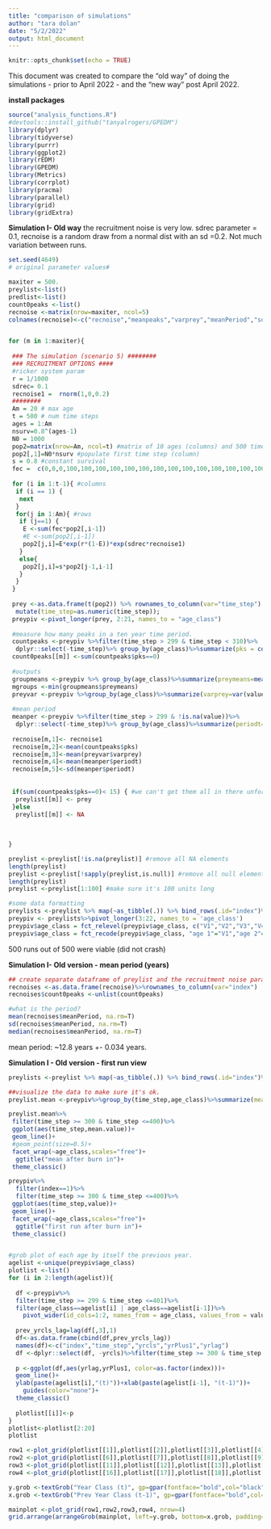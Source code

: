 ```yaml
---
title: "comparison of simulations"
author: "tara dolan"
date: "5/2/2022"
output: html_document
---
```


```r
knitr::opts_chunk$set(echo = TRUE)
```

This document was created to compare the "old way" of doing the simulations - prior to April 2022 - and the "new way" post April 2022. 

**install packages**
```r
source("analysis_functions.R")
#devtools::install_github("tanyalrogers/GPEDM")
library(dplyr)
library(tidyverse)
library(purrr)
library(ggplot2)
library(rEDM)
library(GPEDM)
library(Metrics)
library(corrplot)
library(pracma)
library(parallel)
library(grid)
library(gridExtra)
```

**Simulation I- Old way**
the recruitment noise is very low. sdrec parameter = 0.1, recnoise is a random draw from a normal dist with an sd =0.2. Not much variation between runs. 
```r
set.seed(4649)
# original parameter values# 

maxiter = 500.
preylist<-list()
predlist<-list()
count0peaks <-list()
recnoise <-matrix(nrow=maxiter, ncol=5)
colnames(recnoise)<-c("recnoise","meanpeaks","varprey","meanPeriod","sdperiod")


for (m in 1:maxiter){
 
 ### The simulation (scenario 5) ########
 ### RECRUITMENT OPTIONS ####
 #ricker system param
 r = 1/1000
 sdrec= 0.1
 recnoise1 =  rnorm(1,0,0.2)
 ########
 Am = 20 # max age
 t = 500 # num time steps
 ages = 1:Am
 nsurv=0.8^(ages-1)
 N0 = 1000
 pop2=matrix(nrow=Am, ncol=t) #matrix of 10 ages (columns) and 500 time steps (rows)
 pop2[,1]=N0*nsurv #populate first time step (column)
 s = 0.8 #constant survival
 fec =  c(0,0,0,100,100,100,100,100,100,100,100,100,100,100,100,100,100,100,100,100) #constant fecundity after maturation at age 3.
 
 for (i in 1:t-1){ #columns
  if (i == 1) {
   next
  }
  for(j in 1:Am){ #rows
   if (j==1) {
    E <-sum(fec*pop2[,i-1])
    #E <-sum(pop2[,i-1])
    pop2[j,i]=E*exp(r*(1-E))*exp(sdrec*recnoise1)
   }
   else{
    pop2[j,i]=s*pop2[j-1,i-1]
   }
  }
 }
 
 prey <-as.data.frame(t(pop2)) %>% rownames_to_column(var="time_step") %>%
  mutate(time_step=as.numeric(time_step)); 
 preypiv <-pivot_longer(prey, 2:21, names_to = "age_class")
 
 #measure how many peaks in a ten year time period.
 countpeaks <-preypiv %>%filter(time_step > 299 & time_step < 310)%>%
  dplyr::select(-time_step)%>% group_by(age_class)%>%summarize(pks = count_peaks(value))
 count0peaks[[m]] <-sum(countpeaks$pks==0)
 
 #outputs
 groupmeans <-preypiv %>% group_by(age_class)%>%summarize(preymeans=mean(value))
 mgroups <-min(groupmeans$preymeans)
 preyvar <-preypiv %>%group_by(age_class)%>%summarize(varprey=var(value))
 
 #mean period
 meanper <-preypiv %>%filter(time_step > 299 & !is.na(value))%>%
  dplyr::select(-time_step)%>% group_by(age_class)%>%summarize(periodt=period(value))
 
 recnoise[m,1]<- recnoise1
 recnoise[m,2]<-mean(countpeaks$pks)
 recnoise[m,3]<-mean(preyvar$varprey)
 recnoise[m,4]<-mean(meanper$periodt)
 recnoise[m,5]<-sd(meanper$periodt)
 
 
 if(sum(countpeaks$pks==0)< 15) { #we can't get them all in there unfortunately. 
  preylist[[m]] <- prey
 }else
  preylist[[m]] <- NA
 
 
 
}

preylist <-preylist[!is.na(preylist)] #remove all NA elements
length(preylist)
preylist <-preylist[!sapply(preylist,is.null)] #remove all null elements
length(preylist)
preylist <-preylist[1:100] #make sure it's 100 units long

#some data formatting
preylists <-preylist %>% map(~as_tibble(.)) %>% bind_rows(.id="index")%>%as.data.frame()
preypiv <- preylists%>%pivot_longer(3:22, names_to = 'age_class')
preypiv$age_class = fct_relevel(preypiv$age_class, c("V1","V2","V3","V4","V5","V6","V7","V8",                                                     "V9","V10","V11","V12","V13","V14","V15","V16","V17","V18","V19","V20"))
preypiv$age_class = fct_recode(preypiv$age_class, "age 1"="V1","age 2"="V2","age 3"="V3","age 4"="V4","age 5"="V5","age 6"="V6", "age 7"="V7", "age 8"="V8","age 9"="V9","age 10"="V10","age 11"="V11","age 12"="V12","age 13"="V13", "age 14"="V14",'age 15'='V15',"age 16"='V16','age 17'= "V17",'age 18'="V18","age 19"="V19","age 20"="V20")

```
500 runs out of 500 were viable (did not crash)


**Simulation I- Old version - mean period (years)**
```r
## create separate dataframe of preylist and the recruitment noise parameters and save separately. 
recnoises <-as.data.frame(recnoise)%>%rownames_to_column(var="index")
recnoises$count0peaks <-unlist(count0peaks)

#what is the period?
mean(recnoises$meanPeriod, na.rm=T)
sd(recnoises$meanPeriod, na.rm=T)
median(recnoises$meanPeriod, na.rm=T)
```
mean period: ~12.8 years +- 0.034 years.

**Simulation I - Old version - first run view**
```r
preylists <-preylist %>% map(~as_tibble(.)) %>% bind_rows(.id="index")%>%as.data.frame()

##visualize the data to make sure it's ok. 
preylist.mean <-preypiv%>%group_by(time_step,age_class)%>%summarize(mean.value=mean(value),.groups='drop')

preylist.mean%>%
 filter(time_step >= 300 & time_step <=400)%>%
 ggplot(aes(time_step,mean.value))+
 geom_line()+
 #geom_point(size=0.5)+
 facet_wrap(~age_class,scales="free")+
  ggtitle("mean after burn in")+
 theme_classic()

preypiv%>%
  filter(index==1)%>%
  filter(time_step >= 300 & time_step <=400)%>%
 ggplot(aes(time_step,value))+
 geom_line()+
 facet_wrap(~age_class,scales="free")+
  ggtitle("first run after burn in")+
 theme_classic()


#grob plot of each age by itself the previous year.  
agelist <-unique(preypiv$age_class)
plotlist <-list()
for (i in 2:length(agelist)){
  
  df <-preypiv%>%
  filter(time_step >= 299 & time_step <=401)%>%
  filter(age_class==agelist[i] | age_class==agelist[i-1])%>%
    pivot_wider(id_cols=1:2, names_from = age_class, values_from = value)
  
  prev_yrcls_lag=lag(df[,3],1)
  df<-as.data.frame(cbind(df,prev_yrcls_lag))
  names(df)<-c("index","time_step","yrcls","yrPlus1","yrlag")
  df <-dplyr::select(df, -yrcls)%>%filter(time_step >= 300 & time_step <=400)
  
  p <-ggplot(df,aes(yrlag,yrPlus1, color=as.factor(index)))+
  geom_line()+
  ylab(paste(agelist[i],"(t)"))+xlab(paste(agelist[i-1], "(t-1)"))+
    guides(color="none")+
  theme_classic()
 
  plotlist[[i]]<-p
}
plotlist<-plotlist[2:20]
plotlist

row1 <-plot_grid(plotlist[[1]],plotlist[[2]],plotlist[[3]],plotlist[[4]],plotlist[[5]],ncol=5)
row2 <-plot_grid(plotlist[[6]],plotlist[[7]],plotlist[[8]],plotlist[[9]],plotlist[[10]],ncol=5)
row3 <-plot_grid(plotlist[[11]],plotlist[[12]],plotlist[[13]],plotlist[[14]],plotlist[[15]],ncol=5)
row4 <-plot_grid(plotlist[[16]],plotlist[[17]],plotlist[[18]],plotlist[[19]],ncol=5)

y.grob <-textGrob("Year Class (t)", gp=gpar(fontface="bold",col="black",fontsize=12),rot=90)
x.grob <-textGrob("Prev Year Class (t-1)", gp=gpar(fontface="bold",col="black",fontsize=12))

mainplot <-plot_grid(row1,row2,row3,row4, nrow=4)
grid.arrange(arrangeGrob(mainplot, left=y.grob, bottom=x.grob, padding=unit(0,"line")))





```




